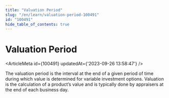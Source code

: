 ```yaml
---
title: "Valuation Period"
slug: "/en/learn/valuation-period-100491"
id: "100491"
hide_table_of_contents: true
---
```



# Valuation Period

<ArticleMeta id={100491} updatedAt={'2023-09-26 13:58:47'} />
<div className='border-solid border-b border-t-0 my-4 border-[var(--ifm-color-gray-300)]' />

The valuation period is the interval at the end of a given period of time during which value is determined for variable investment options. Valuation is the calculation of a product’s value and is typically done by appraisers at the end of each business day.
